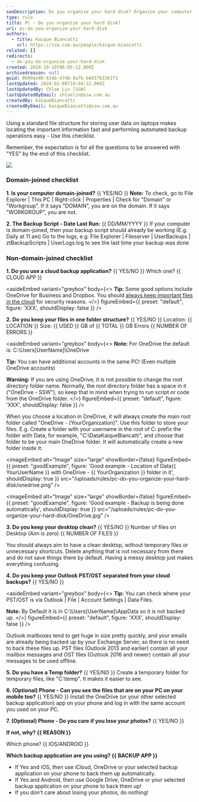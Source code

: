 ```yaml
---
seoDescription: Do you organize your hard disk? Organize your computer files with a standard folder structure to quickly locate important information and perform automated backup operations.
type: rule
title: PC - Do you organize your hard disk?
uri: pc-do-you-organize-your-hard-disk
authors:
  - title: Kaique Biancatti
    url: https://ssw.com.au/people/kaique-biancatti
related: []
redirects:
  - do-you-do-organize-your-hard-disk
created: 2018-10-18T06:05:12.000Z
archivedreason: null
guid: 0b99ae80-634b-47db-9a7b-b6d3763361f3
lastUpdated: 2024-02-08T19:04:32.000Z
lastUpdatedBy: Chloe Lin [SSW]
lastUpdatedByEmail: chloelin@ssw.com.au
createdBy: kaiqueBiancatti
createdByEmail: kaiqueBiancatti@ssw.com.au
---
```


Using a standard file structure for storing user data on laptops makes locating the important information fast and performing automated backup operations easy - Use this checklist.

Remember, the expectation is for all the questions to be answered with "YES" by the end of this checklist.

![](data-backup.jpg)
### Domain-joined checklist

**1. Is your computer domain-joined?** {{ YES/NO }}
 **Note:** To check, go to File Explorer | This PC | Right-click | Properties | Check for "Domain" or "Workgroup". If it says "DOMAIN", you are on the domain. If it says "WORKGROUP", you are not.

**2. The Backup Script - Date Last Run:** {{ DD/MM/YYYY }}
 If your computer is domain-joined, then your backup script should already be working (E.g. Daily at 11 am)
 Go to the logs, e.g. File Explorer | Fileserver | UserBackups | ztBackupScripts | UserLogs.log to see the last time your backup was done

### Non-domain-joined checklist

**1. Do you use a cloud backup application?** {{ YES/NO }}
 Which one? {{ CLOUD APP }}

<asideEmbed
  variant="greybox"
  body={<>
    **Tip:** Some good options include OneDrive for Business and Dropbox. You should [always keep important files in the cloud](/pc-do-you-use-the-best-backup-solution) for security reasons.
  </>}
  figureEmbed={{
    preset: "default",
    figure: 'XXX',
    shouldDisplay: false
  }}
/>

**2. Do you keep your files in one folder structure?** {{ YES/NO }}
Location: {{ LOCATION }} Size: {{ USED }} GB of {{ TOTAL }} GB Errors {{ NUMBER OF ERRORS }}

<asideEmbed
  variant="greybox"
  body={<>
    **Note:** For OneDrive the default is: C:\Users\[UserName]\OneDrive

**Tip:** You can have additional accounts in the same PC! (Even multiple OneDrive accounts)

**Warning:** If you are using OneDrive, it is not possible to change the root directory folder name. Normally, the root directory folder has a space in it ("OneDrive - SSW"), so keep that in mind when trying to run script or code from the OneDrive folder.
  </>}
  figureEmbed={{
    preset: "default",
    figure: 'XXX',
    shouldDisplay: false
  }}
/>

When you choose a location in OneDrive, it will always create the main root folder called "OneDrive - (YourOrganization)". Use this folder to store your files.
E.g. Create a folder with your username in the root of C: prefix the folder with Data, for example, "C:\DataKaiqueBiancatti", and choose that folder to be your main OneDrive folder. It will automatically create a new folder inside it:

<imageEmbed
  alt="Image"
  size="large"
  showBorder={false}
  figureEmbed={{
    preset: "goodExample",
    figure: 'Good example - Location of Data{{ YourUserName }} with OneDrive - {{ YourOrganization }} folder in it',
    shouldDisplay: true
  }}
  src="/uploads/rules/pc-do-you-organize-your-hard-disk/onedrive.png"
/>

<imageEmbed
  alt="Image"
  size="large"
  showBorder={false}
  figureEmbed={{
    preset: "goodExample",
    figure: 'Good example - Backup is being done automatically',
    shouldDisplay: true
  }}
  src="/uploads/rules/pc-do-you-organize-your-hard-disk/OneDrive.jpg"
/>

**3. Do you keep your desktop clean?** {{ YES/NO }}
Number of files on Desktop (Aim is zero) {{ NUMBER OF FILES }}

You should always aim to have a clean desktop, without temporary files or unnecessary shortcuts.
Delete anything that is not necessary from there and do not save things there by default. Having a messy desktop just makes everything confusing.

**4. Do you keep your Outlook PST/OST separated from your cloud backups?** {{ YES/NO }}

<asideEmbed
  variant="greybox"
  body={<>
    **Tip:** You can check where your PST/OST is via Outlook | File | Account Settings | Data Files.

**Note:** By Default it is in C:\Users\[UserName]\AppData so it is not backed up.
  </>}
  figureEmbed={{
    preset: "default",
    figure: 'XXX',
    shouldDisplay: false
  }}
/>

Outlook mailboxes tend to get huge in size pretty quickly, and your emails are already being backed up by your Exchange Server, so there is no need to back these files up. PST files (Outlook 2013 and earlier) contain all your mailbox messages and OST files (Outlook 2016 and newer) contain all your messages to be used offline.

**5. Do you have a Temp folder?** {{ YES/NO }}
Create a temporary folder for temporary files, like "C:\temp". It makes it easier to see.

**6. (Optional) Phone - Can you see the files that are on your PC on your mobile too?** {{ YES/NO }}
Install the OneDrive (or your other selected backup application) app on your phone and log in with the same account you used on your PC.

**7. (Optional) Phone - Do you care if you lose your photos?** {{ YES/NO }}

**If not, why? {{ REASON }}**

Which phone? {{ IOS/ANDROID }}

**Which backup application are you using? {{ BACKUP APP }}**

- If Yes and iOS, then use iCloud, OneDrive or your selected backup application on your phone to back them up automatically.
- If Yes and Android, then use Google Drive, OneDrive or your selected backup application on your phone to back them up!
- If you don't care about losing your photos, do nothing!
